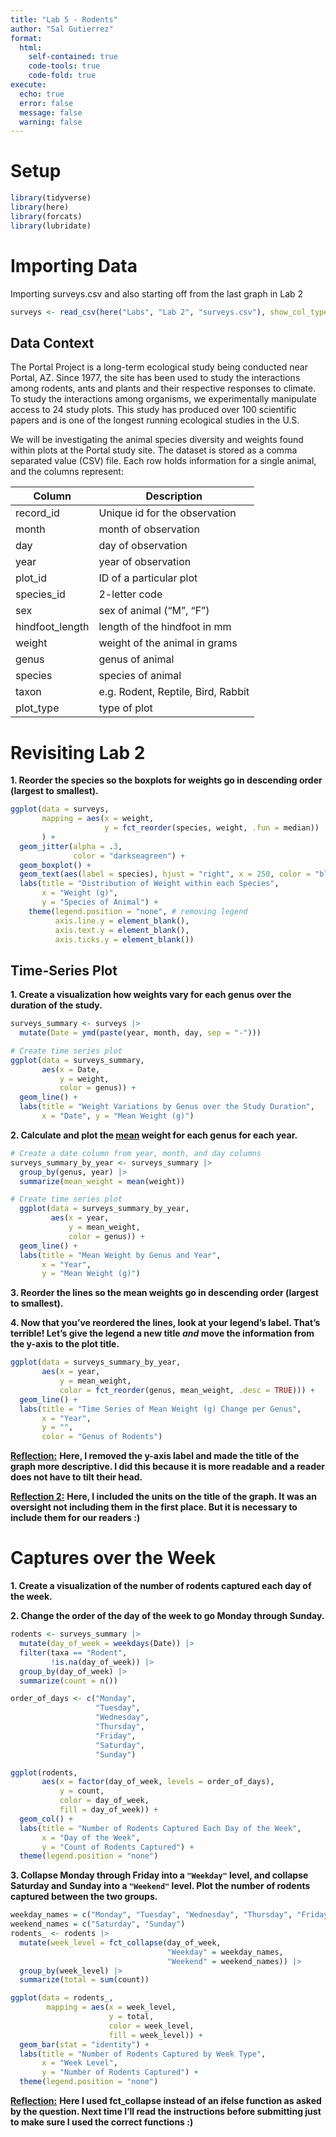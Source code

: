```yaml
---
title: "Lab 5 - Rodents"
author: "Sal Gutierrez"
format:
  html:
    self-contained: true
    code-tools: true
    code-fold: true
execute:
  echo: true
  error: false
  message: false
  warning: false
---
```


# Setup

```r
library(tidyverse)
library(here)
library(forcats)
library(lubridate)

```

# Importing Data

Importing surveys.csv and also starting off from the last graph in Lab 2

```r
surveys <- read_csv(here("Labs", "Lab 2", "surveys.csv"), show_col_types = FALSE)
```

## Data Context

The Portal Project is a long-term ecological study being conducted near Portal, AZ. Since 1977, the site has been used to study the interactions among rodents, ants and plants and their respective responses to climate. To study the interactions among organisms, we experimentally manipulate access to 24 study plots. This study has produced over 100 scientific papers and is one of the longest running ecological studies in the U.S.

We will be investigating the animal species diversity and weights found within plots at the Portal study site. The dataset is stored as a comma separated value (CSV) file. Each row holds information for a single animal, and the columns represent:

| Column          | Description                        |
|-----------------|------------------------------------|
| record_id       | Unique id for the observation      |
| month           | month of observation               |
| day             | day of observation                 |
| year            | year of observation                |
| plot_id         | ID of a particular plot            |
| species_id      | 2-letter code                      |
| sex             | sex of animal ("M", "F")           |
| hindfoot_length | length of the hindfoot in mm       |
| weight          | weight of the animal in grams      |
| genus           | genus of animal                    |
| species         | species of animal                  |
| taxon           | e.g. Rodent, Reptile, Bird, Rabbit |
| plot_type       | type of plot                       |

# Revisiting Lab 2

**1. Reorder the species so the boxplots for weights go in descending order (largest to smallest).**

```r
ggplot(data = surveys, 
       mapping = aes(x = weight,
                     y = fct_reorder(species, weight, .fun = median))
       ) + 
  geom_jitter(alpha = .3,
              color = "darkseagreen") +
  geom_boxplot() +
  geom_text(aes(label = species), hjust = "right", x = 250, color = "black") +
  labs(title = "Distribution of Weight within each Species",
       x = "Weight (g)",
       y = "Species of Animal") + 
    theme(legend.position = "none", # removing legend
          axis.line.y = element_blank(),
          axis.text.y = element_blank(),
          axis.ticks.y = element_blank()) 
```

## **Time-Series Plot**

**1. Create a visualization how weights vary for each genus over the duration of the study.**

```r
surveys_summary <- surveys |>
  mutate(Date = ymd(paste(year, month, day, sep = "-")))

# Create time series plot
ggplot(data = surveys_summary, 
       aes(x = Date, 
           y = weight, 
           color = genus)) +
  geom_line() +
  labs(title = "Weight Variations by Genus over the Study Duration",
       x = "Date", y = "Mean Weight (g)")
```

**2. Calculate and plot the [mean]{.underline} weight for each genus for each year.**

```r

# Create a date column from year, month, and day columns
surveys_summary_by_year <- surveys_summary |>
  group_by(genus, year) |>
  summarize(mean_weight = mean(weight))

# Create time series plot
  ggplot(data = surveys_summary_by_year, 
         aes(x = year, 
             y = mean_weight, 
             color = genus)) +
  geom_line() +
  labs(title = "Mean Weight by Genus and Year", 
       x = "Year", 
       y = "Mean Weight (g)")
```

**3. Reorder the lines so the mean weights go in descending order (largest to smallest).**

**4. Now that you've reordered the lines, look at your legend's label. That's terrible! Let's give the legend a new title *and* move the information from the y-axis to the plot title.**

```r
ggplot(data = surveys_summary_by_year, 
       aes(x = year, 
           y = mean_weight, 
           color = fct_reorder(genus, mean_weight, .desc = TRUE))) +
  geom_line() +
  labs(title = "Time Series of Mean Weight (g) Change per Genus", 
       x = "Year", 
       y = "",
       color = "Genus of Rodents")
```

[**Reflection:**]{.underline} **Here, I removed the y-axis label and made the title of the graph more descriptive. I did this because it is more readable and a reader does not have to tilt their head.**

[**Reflection 2:**]{.underline} **Here, I included the units on the title of the graph. It was an oversight not including them in the first place. But it is necessary to include them for our readers :)**

# **Captures over the Week**

**1. Create a visualization of the number of rodents captured each day of the week.**

**2. Change the order of the day of the week to go Monday through Sunday.**

```r
rodents <- surveys_summary |>
  mutate(day_of_week = weekdays(Date)) |>
  filter(taxa == "Rodent",
         !is.na(day_of_week)) |>
  group_by(day_of_week) |>
  summarize(count = n())

order_of_days <- c("Monday", 
                   "Tuesday", 
                   "Wednesday", 
                   "Thursday", 
                   "Friday", 
                   "Saturday", 
                   "Sunday")

ggplot(rodents, 
       aes(x = factor(day_of_week, levels = order_of_days),
           y = count,
           color = day_of_week,
           fill = day_of_week)) +
  geom_col() +
  labs(title = "Number of Rodents Captured Each Day of the Week",
       x = "Day of the Week", 
       y = "Count of Rodents Captured") +
  theme(legend.position = "none")
```

**3. Collapse Monday through Friday into a `"Weekday"` level, and collapse Saturday and Sunday into a `"Weekend"` level. Plot the number of rodents captured between the two groups.**

```r
weekday_names = c("Monday", "Tuesday", "Wednesday", "Thursday", "Friday")
weekend_names = c("Saturday", "Sunday")
rodents_ <- rodents |>
  mutate(week_level = fct_collapse(day_of_week, 
                                   "Weekday" = weekday_names,
                                   "Weekend" = weekend_names)) |>
  group_by(week_level) |>
  summarize(total = sum(count))

ggplot(data = rodents_,
        mapping = aes(x = week_level,
                      y = total,
                      color = week_level,
                      fill = week_level)) +
  geom_bar(stat = "identity") +
  labs(title = "Number of Rodents Captured by Week Type",
       x = "Week Level",
       y = "Number of Rodents Captured") +
  theme(legend.position = "none")
```

[**Reflection:**]{.underline} **Here I used fct_collapse instead of an ifelse function as asked by the question. Next time I'll read the instructions before submitting just to make sure I used the correct functions :)**
